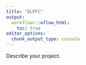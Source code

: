 ---
title: "DLPFC"
output:
  workflowr::wflow_html:
    toc: true
editor_options:
  chunk_output_type: console
---

Describe your project.
